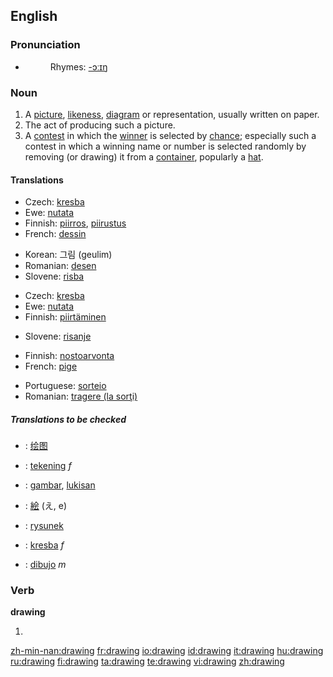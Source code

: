 ==English==

===Pronunciation===
*{{audio|en-us-drawing.ogg|Audio (US)}}
*:Rhymes: [[Rhymes:English:-ɔːɪŋ|-ɔːɪŋ]]

===Noun===
{{wikipedia}}
{{en-noun}}

# A [[picture]], [[likeness]], [[diagram]] or representation, usually written on paper.
# The act of producing such a picture.
# A [[contest]] in which the [[winner]] is selected by [[chance]]; especially such a contest in which a winning name or number is selected randomly by removing (or drawing) it from a [[container]], popularly a [[hat]].

====Translations====
{{trans-top|picture, likeness, diagram or representation}}
*Czech: [[kresba]] {{f}}
*Ewe: [[nutata]]
*Finnish: [[piirros]], [[piirustus]]
*French: [[dessin]] {{m}}
{{trans-mid}}
*Korean: 그림 (geulim)
*Romanian: [[desen]] {{n}}
*Slovene: [[risba]] {{f}}
{{trans-bottom}}

{{trans-top|act of producing a picture}}
*Czech: [[kresba]] {{f}}
*Ewe: [[nutata]]
*Finnish: [[piirtäminen]]
{{trans-mid}}
*Slovene: [[risanje]] {{n}}
{{trans-bottom}}

{{trans-top|contest where the winner is selected by chance}}
*Finnish: [[nostoarvonta]]
*French: [[pige]] {{f}}
{{trans-mid}}
*Portuguese: [[sorteio]] {{m}}
*Romanian: [[tragere (la sorţi)]] {{f}}
{{trans-bottom}}

=====Translations to be checked=====
{{checktrans}}
{{top}}
*{{ttbc|Chinese}}: [[绘图]]
*{{ttbc|Dutch}}: [[tekening]] ''f''
*{{ttbc|Indonesian}}: [[gambar]], [[lukis|lukisan]]
*{{ttbc|Japanese}}: [[絵]] (え, e)
{{mid}}
*{{ttbc|Polish}}: [[rysunek]]
*{{ttbc|Slovak}}: [[kresba]] ''f''
*{{ttbc|Spanish}}: [[dibujo]] ''m''
{{bottom}}

===Verb===
'''drawing'''
# {{present participle of|draw}}

[[zh-min-nan:drawing]]
[[fr:drawing]]
[[io:drawing]]
[[id:drawing]]
[[it:drawing]]
[[hu:drawing]]
[[ru:drawing]]
[[fi:drawing]]
[[ta:drawing]]
[[te:drawing]]
[[vi:drawing]]
[[zh:drawing]]